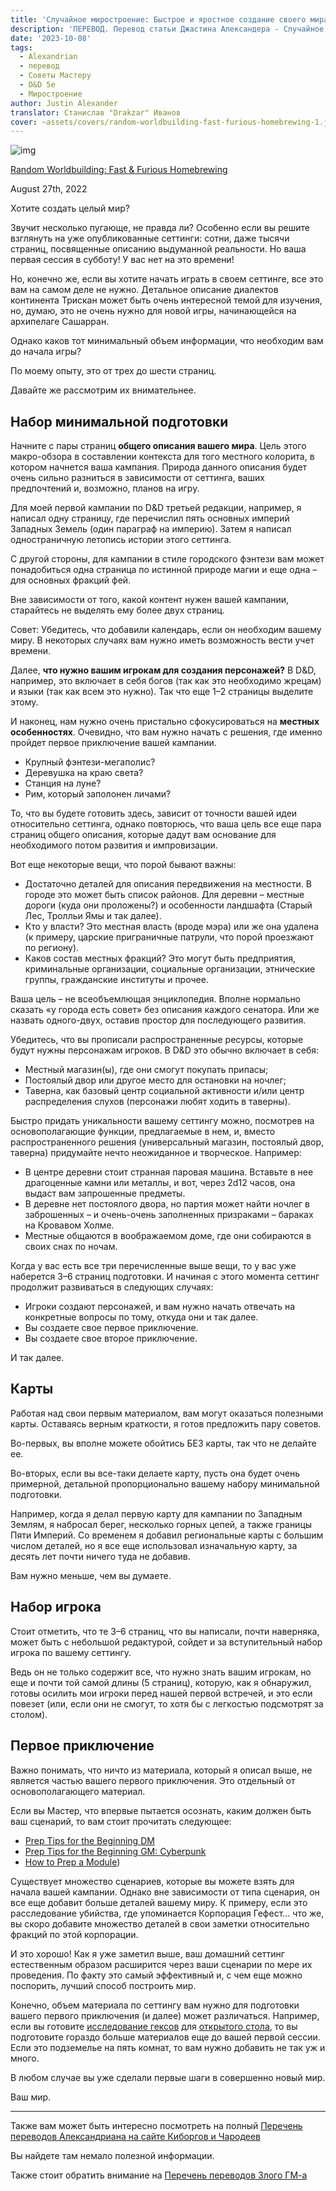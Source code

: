 ```yaml
---
title: 'Случайное миростроение: Быстрое и яростное создание своего мира'
description: 'ПЕРЕВОД. Перевод статьи Джастина Александера - Случайное миростроение: Быстрое и яростное создание своего мира. Статья из цикла Случайное миростроение - в которой изложены минимальные основы миростроения и необходимые ресурсы #Alexandrian #перевод #gmtips #dnd5e #worldbuilding'
date: '2023-10-08'
tags:
  - Alexandrian
  - перевод
  - Советы Мастеру
  - D&D 5e
  - Миростроение
author: Justin Alexander
translator: Станислав "Drakzar" Иванов
cover: ~assets/covers/random-worldbuilding-fast-furious-homebrewing-1.jpg
---
```


![img](/images/random-worldbuilding-fast-furious-homebrewing-1.jpg)

[Random Worldbuilding: Fast & Furious Homebrewing](https://thealexandrian.net/wordpress/48367/roleplaying-games/random-worldbuilding-fast-furious-homebrewing)

August 27th, 2022

Хотите создать целый мир?

Звучит несколько пугающе, не правда ли? Особенно если вы решите взглянуть на уже опубликованные сеттинги: сотни, даже тысячи страниц, посвященные описанию выдуманной реальности. Но ваша первая сессия в субботу! У вас нет на это времени!

Но, конечно же, если вы хотите начать играть в своем сеттинге, все это вам на самом деле не нужно. Детальное описание диалектов континента Трискан может быть очень интересной темой для изучения, но, думаю, это не очень нужно для новой игры, начинающейся на архипелаге Сашарран.

Однако каков тот минимальный объем информации, что необходим вам до начала игры?

По моему опыту, это от трех до шести страниц.

Давайте же рассмотрим их внимательнее.

## **Набор минимальной подготовки**

Начните с пары страниц **общего описания вашего мира**. Цель этого макро-обзора в составлении контекста для того местного колорита, в котором начнется ваша кампания. Природа данного описания будет очень сильно разниться в зависимости от сеттинга, ваших предпочтений и, возможно, планов на игру.

Для моей первой кампании по D&D третьей редакции, например, я написал одну страницу, где перечислил пять основных империй Западных Земель (один параграф на империю). Затем я написал одностраничную летопись истории этого сеттинга.

С другой стороны, для кампании в стиле городского фэнтези вам может понадобиться одна страница по истинной природе магии и еще одна – для основных фракций фей.

Вне зависимости от того, какой контент нужен вашей кампании, старайтесь не выделять ему более двух страниц.

Совет: Убедитесь, что добавили календарь, если он необходим вашему миру. В некоторых случаях вам нужно иметь возможность вести учет времени.

Далее, **что нужно вашим игрокам для создания персонажей?** В D&D, например, это включает в себя богов (так как это необходимо жрецам) и языки (так как всем это нужно). Так что еще 1–2 страницы выделите этому.

И наконец, нам нужно очень пристально сфокусироваться на **местных особенностях**. Очевидно, что вам нужно начать с решения, где именно пройдет первое приключение вашей кампании.

- Крупный фэнтези-мегаполис?
- Деревушка на краю света?
- Станция на луне?
- Рим, который заполонен личами?

То, что вы будете готовить здесь, зависит от точности вашей идеи относительно сеттинга, однако повторюсь, что ваша цель все еще пара страниц общего описания, которые дадут вам основание для необходимого потом развития и импровизации.

Вот еще некоторые вещи, что порой бывают важны:

- Достаточно деталей для описания передвижения на местности. В городе это может быть список районов. Для деревни – местные дороги (куда они проложены?) и особенности ландшафта (Старый Лес, Тролльи Ямы и так далее).
- Кто у власти? Это местная власть (вроде мэра) или же она удалена (к примеру, царские приграничные патрули, что порой проезжают по региону).
- Каков состав местных фракций? Это могут быть предприятия, криминальные организации, социальные организации, этнические группы, гражданские институты и прочее.

Ваша цель – не всеобъемлющая энциклопедия. Вполне нормально сказать «у города есть совет» без описания каждого сенатора. Или же назвать одного-двух, оставив простор для последующего развития.

Убедитесь, что вы прописали распространенные ресурсы, которые будут нужны персонажам игроков. В D&D это обычно включает в себя:

- Местный магазин(ы), где они смогут покупать припасы;
- Постоялый двор или другое место для остановки на ночлег;
- Таверна, как базовый центр социальной активности и/или центр распределения слухов (персонажи любят ходить в таверны).

Быстро придать уникальности вашему сеттингу можно, посмотрев на основополагающие функции, предлагаемые в нем, и, вместо распространенного решения (универсальный магазин, постоялый двор, таверна) придумайте нечто неожиданное и творческое. Например:

- В центре деревни стоит странная паровая машина. Вставьте в нее драгоценные камни или металлы, и вот, через 2d12 часов, она выдаст вам запрошенные предметы.
- В деревне нет постоялого двора, но партия может найти ночлег в заброшенных – и очень-очень заполненных призраками – бараках на Кровавом Холме.
- Местные общаются в воображаемом доме, где они собираются в своих снах по ночам.

Когда у вас есть все три перечисленные выше вещи, то у вас уже наберется 3–6 страниц подготовки. И начиная с этого момента сеттинг продолжит развиваться в следующих случаях:

- Игроки создают персонажей, и вам нужно начать отвечать на конкретные вопросы по тому, откуда они и так далее.
- Вы создаете свое первое приключение.
- Вы создаете свое второе приключение.

И так далее.

## **Карты**

Работая над свои первым материалом, вам могут оказаться полезными карты. Оставаясь верным краткости, я готов предложить пару советов.

Во-первых, вы вполне можете обойтись БЕЗ карты, так что не делайте ее.

Во-вторых, если вы все-таки делаете карту, пусть она будет очень примерной, детальной пропорционально вашему набору минимальной подготовки.

Например, когда я делал первую карту для кампании по Западным Землям, я набросал берег, несколько горных цепей, а также границы Пяти Империй. Со временем я добавил региональные карты с большим числом деталей, но я все еще использовал изначальную карту, за десять лет почти ничего туда не добавив.

Вам нужно меньше, чем вы думаете.

## **Набор игрока**

Стоит отметить, что те 3–6 страниц, что вы написали, почти наверняка, может быть с небольшой редактурой, сойдет и за вступительный набор игрока по вашему сеттингу.

Ведь он не только содержит все, что нужно знать вашим игрокам, но еще и почти той самой длины (5 страниц), которую, как я обнаружил, готовы осилить мои игроки перед нашей первой встречей, и это если повезет (или, если они не смогут, то хотя бы с легкостью подсмотрят за столом).

## **Первое приключение**

Важно понимать, что ничто из материала, который я описал выше, не является частью вашего первого приключения. Это отдельный от основополагающего материал.

Если вы Мастер, что впервые пытается осознать, каким должен быть ваш сценарий, то вам стоит прочитать следующее:

- [Prep Tips for the Beginning DM](https://thealexandrian.net/wordpress/25696/roleplaying-games/thought-of-the-day-prep-tips-for-the-beginning-dm)
- [Prep Tips for the Beginning GM: Cyberpunk](https://thealexandrian.net/wordpress/43391/roleplaying-games/prep-tips-for-the-beginning-gm-cyberpunk)
- [How to Prep a Module](/translations/alexandrian-how-to-prepare-module-1))

Существует множество сценариев, которые вы можете взять для начала вашей кампании. Однако вне зависимости от типа сценария, он все еще добавит больше деталей вашему миру. К примеру, если это расследование убийства, где упоминается Корпорация Гефест… что же, вы скоро добавите множество деталей в свои заметки относительно фракций по этой корпорации.

И это хорошо! Как я уже заметил выше, ваш домашний сеттинг естественным образом расширится через ваши сценарии по мере их проведения. По факту это самый эффективный и, с чем еще можно поспорить, лучший способ построить мир.

Конечно, объем материала по сеттингу вам нужно для подготовки вашего первого приключения (и далее) может различаться. Например, если вы готовите [исследование гексов](/translations/alexandrian-hexcrawl-5e-1) для [открытого стола](https://thealexandrian.net/wordpress/38643/roleplaying-games/open-table-manifesto), то вы подготовите гораздо больше материалов еще до вашей первой сессии. Если это подземелье на пять комнат, то вам нужно добавить не так уж и много.

В любом случае вы уже сделали первые шаги в совершенно новый мир.

Ваш мир.

---

Также вам может быть интересно посмотреть на полный
[Перечень переводов Александриана на сайте Киборгов и Чародеев](https://cyborgsandmages.com/posts/translations/alexandrian-index)

Вы найдете там немало полезной информации.

Также стоит обратить внимание на [Перечень переводов Злого ГМ-а](https://cyborgsandmages.com/posts/translations/angrygm-index)
